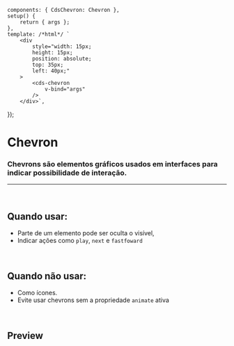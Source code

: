 
<Meta of={ChevronStories} />

	components: { CdsChevron: Chevron },
	setup() {
		return { args };
	},
	template: /*html*/ `
		<div
			style="width: 15px;
			height: 15px;
			position: absolute;
			top: 35px;
			left: 40px;"
		>
			<cds-chevron
				v-bind="args" 
			/>
		</div>`,
});

# Chevron

### Chevrons são elementos gráficos usados em interfaces para indicar possibilidade de interação.

***

<br />

## Quando usar:

* Parte de um elemento pode ser oculta o visível,
* Indicar ações como `play`, `next` e `fastfoward`

<br />

## Quando não usar:

* Como ícones.
* Evite usar chevrons sem a propriedade `animate` ativa

<br />

## Preview

<Canvas>
  <Story of={ChevronStories.Chevron} />
</Canvas>

<Controls />
